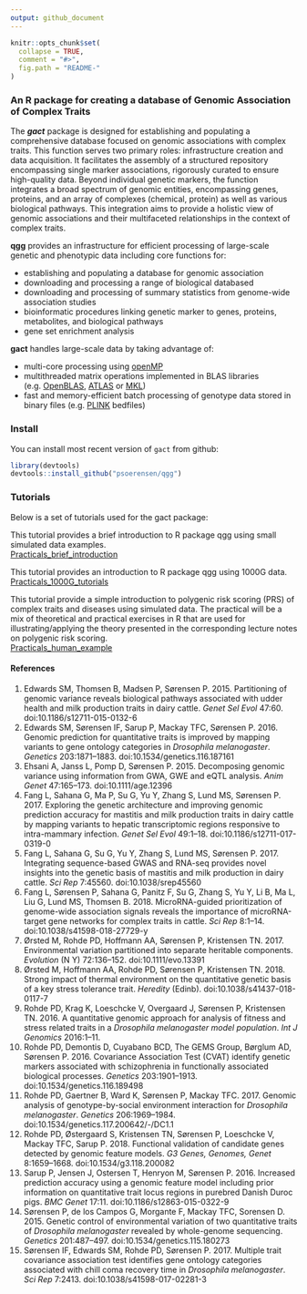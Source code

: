```yaml
---
output: github_document
---
```


<!-- README.md is generated from README.Rmd. Please edit that file -->

```r
knitr::opts_chunk$set(
  collapse = TRUE,
  comment = "#>",
  fig.path = "README-"
)
```

### An R package for creating a database of Genomic Association of Complex Traits

The ***gact*** package is designed for establishing and populating a comprehensive database focused on genomic associations with complex traits. This function serves two primary roles: infrastructure creation and data acquisition. It facilitates the assembly of a structured repository encompassing single marker associations, rigorously curated to ensure high-quality data. Beyond individual genetic markers, the function integrates a broad spectrum of genomic entities, encompassing genes, proteins, and an array of complexes (chemical, protein) as well as various biological pathways. This integration aims to provide a holistic view of genomic associations and their multifaceted relationships in the context of complex traits.

**qgg** provides an infrastructure for efficient processing of large-scale genetic and phenotypic data including core functions for:  
 
* establishing and populating a database for genomic association
* downloading and processing a range of biological databased
* downloading and processing of summary statistics from genome-wide association studies 
* bioinformatic procedures linking genetic marker to genes, proteins, metabolites, and biological pathways  
* gene set enrichment analysis   
  
**gact** handles large-scale data by taking advantage of:  
  
* multi-core processing using [openMP](https://www.openmp.org/)  
* multithreaded matrix operations implemented in BLAS libraries (e.g. [OpenBLAS](https://www.openblas.net/), [ATLAS](http://math-atlas.sourceforge.net/) or [MKL](https://software.intel.com/en-us/mkl))  
* fast and memory-efficient batch processing of genotype data stored in binary files (e.g. [PLINK](https://www.cog-genomics.org/plink2) bedfiles)  
  

### Install

You can install most recent version of `gact` from github:

```r
library(devtools)
devtools::install_github("psoerensen/qgg")
```

### Tutorials
Below is a set of tutorials used for the gact package:  

This tutorial provides a brief introduction to R package qgg using small simulated data examples.  
[Practicals_brief_introduction](https://psoerensen.github.io/qgtutorials/Quick-tutorials-for-qgg-package.pdf)  


This tutorial provides an introduction to R package qgg using 1000G data.  
[Practicals_1000G_tutorials](https://psoerensen.github.io/qgtutorials/1000G-tutorials-for-qgg-package.pdf)  


This tutorial provide a simple introduction to polygenic risk scoring (PRS) of complex
traits and diseases using simulated data. The practical will be a mix of theoretical and practical exercises in R that are used for
illustrating/applying the theory presented in the corresponding lecture notes on polygenic risk scoring.  
[Practicals_human_example](https://psoerensen.github.io/qgtutorials/Practicals_human_example.pdf)  


#### References  

1. Edwards SM, Thomsen B, Madsen P, Sørensen P. 2015. Partitioning of genomic variance reveals biological pathways associated with udder health and milk production traits in dairy cattle. *Genet Sel Evol* 47:60. doi:10.1186/s12711-015-0132-6  
2. Edwards SM, Sørensen IF, Sarup P, Mackay TFC, Sørensen P. 2016. Genomic prediction for quantitative traits is improved by mapping variants to gene ontology categories in *Drosophila melanogaster*. *Genetics* 203:1871–1883. doi:10.1534/genetics.116.187161
3. Ehsani A, Janss L, Pomp D, Sørensen P. 2015. Decomposing genomic variance using information from GWA, GWE and eQTL analysis. *Anim Genet* 47:165–173. doi:10.1111/age.12396
4. Fang L, Sahana G, Ma P, Su G, Yu Y, Zhang S, Lund MS, Sørensen P. 2017. Exploring the genetic architecture and improving genomic prediction accuracy for mastitis and milk production traits in dairy cattle by mapping variants to hepatic transcriptomic regions responsive to intra-mammary infection. *Genet Sel Evol* 49:1–18. doi:10.1186/s12711-017-0319-0
5. Fang L, Sahana G, Su G, Yu Y, Zhang S, Lund MS, Sørensen P. 2017. Integrating sequence-based GWAS and RNA-seq provides novel insights into the genetic basis of mastitis and milk production in dairy cattle. *Sci Rep* 7:45560. doi:10.1038/srep45560
6. Fang L, Sørensen P, Sahana G, Panitz F, Su G, Zhang S, Yu Y, Li B, Ma L, Liu G, Lund MS, Thomsen B. 2018. MicroRNA-guided prioritization of genome-wide association signals reveals the importance of microRNA-target gene networks for complex traits in cattle. *Sci Rep* 8:1–14. doi:10.1038/s41598-018-27729-y
7. Ørsted M, Rohde PD, Hoffmann AA, Sørensen P, Kristensen TN. 2017. Environmental variation partitioned into separate heritable components. *Evolution* (N Y) 72:136–152. doi:10.1111/evo.13391
8. Ørsted M, Hoffmann AA, Rohde PD, Sørensen P, Kristensen TN. 2018. Strong impact of thermal environment on the quantitative genetic basis of a key stress tolerance trait. *Heredity* (Edinb). doi:10.1038/s41437-018-0117-7
9. Rohde PD, Krag K, Loeschcke V, Overgaard J, Sørensen P, Kristensen TN. 2016. A quantitative genomic approach for analysis of fitness and stress related traits in a *Drosophila melanogaster model population*. *Int J Genomics* 2016:1–11.
10. Rohde PD, Demontis D, Cuyabano BCD, The GEMS Group, Børglum AD, Sørensen P. 2016. Covariance Association Test (CVAT) identify genetic markers associated with schizophrenia in functionally associated biological processes. *Genetics* 203:1901–1913. doi:10.1534/genetics.116.189498
11. Rohde PD, Gaertner B, Ward K, Sørensen P, Mackay TFC. 2017. Genomic analysis of genotype-by-social environment interaction for *Drosophila melanogaster*. *Genetics* 206:1969–1984. doi:10.1534/genetics.117.200642/-/DC1.1
12. Rohde PD, Østergaard S, Kristensen TN, Sørensen P, Loeschcke V, Mackay TFC, Sarup P. 2018. Functional validation of candidate genes detected by genomic feature models. *G3 Genes, Genomes, Genet* 8:1659–1668. doi:10.1534/g3.118.200082
13. Sarup P, Jensen J, Ostersen T, Henryon M, Sørensen P. 2016. Increased prediction accuracy using a genomic feature model including prior information on quantitative trait locus regions in purebred Danish Duroc pigs. *BMC Genet* 17:11. doi:10.1186/s12863-015-0322-9
14. Sørensen P, de los Campos G, Morgante F, Mackay TFC, Sorensen D. 2015. Genetic control of environmental variation of two quantitative traits of *Drosophila melanogaster* revealed by whole-genome sequencing. *Genetics* 201:487–497. doi:10.1534/genetics.115.180273
15. Sørensen IF, Edwards SM, Rohde PD, Sørensen P. 2017. Multiple trait covariance association test identifies gene ontology categories associated with chill coma recovery time in *Drosophila melanogaster*. *Sci Rep* 7:2413. doi:10.1038/s41598-017-02281-3
